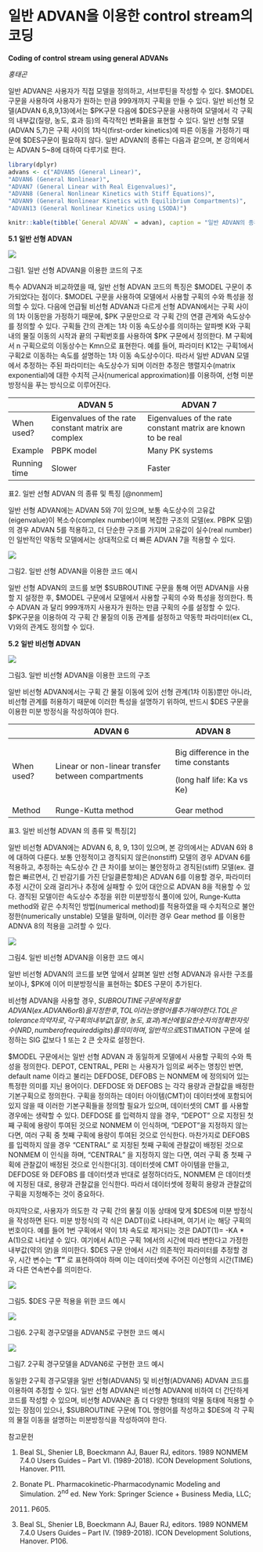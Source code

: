 # 일반 ADVAN을 이용한 control stream의 코딩

**Coding of control stream using general ADVANs**

*홍태곤*

일반 ADVAN은 사용자가 직접 모델을 정의하고, 서브루틴을 작성할 수 있다. $MODEL 구문을 사용하여 사용자가 원하는 만큼
999개까지 구획을 만들 수 있다. 일반 비선형 모델(ADVAN 6,8,9,13)에서는 $PK구문 다음에 $DES구문을 사용하여
모델에서 각 구획의 내부값(질량, 농도, 효과 등)의 즉각적인 변화율을 표현할 수 있다. 일반 선형 모델(ADVAN 5,7)은
구획 사이의 1차식(first-order kinetics)에 따른 이동을 가정하기 때문에 $DES구문이 필요하지 않다. 일반
ADVAN의 종류는 다음과 같으며, 본 강의에서는 ADVAN 5\~8에 대하여 다루기로 한다.

```r
library(dplyr)
advans <- c("ADVAN5 (General Linear)",
"ADVAN6 (General Nonlinear)",
"ADVAN7 (General Linear with Real Eigenvalues)",
"ADVAN8 (General Nonlinear Kinetics with Stiff Equations)",
"ADVAN9 (General Nonlinear Kinetics with Equilibrium Compartments)",
"ADVAN13 (General Nonlinear Kinetics using LSODA)")

knitr::kable(tibble(`General ADVAN` = advan), caption = "일반 ADVAN의 종류")
```

**5.1** **일반 선형 ADVAN**

![](./assets/media-05/image1.png)

그림1. 일반 선형 ADVAN을 이용한 코드의 구조

특수 ADVAN과 비교하였을 때, 일반 선형 ADVAN 코드의 특징은 $MODEL 구문이 추가되었다는 점이다. $MODEL 구문을
사용하여 모델에서 사용할 구획의 수와 특성을 정의할 수 있다. 다음에 언급될 비선형 ADVAN과 다르게 선형 ADVAN에서는 구획
사이의 1차 이동만을 가정하기 때문에, $PK 구문만으로 각 구획 간의 연결 관계와 속도상수를 정의할 수 있다. 구획들 간의
관계는 1차 이동 속도상수를 의미하는 알파벳 K와 구획내의 물질 이동의 시작과 끝의 구획번호를 사용하여 $PK 구문에서
정의한다. M 구획에서 n 구획으로의 이동상수는 Kmn으로 표현한다. 예를 들어, 파라미터 K12는 구획1에서 구획2로 이동하는
속도를 설명하는 1차 이동 속도상수이다. 따라서 일반 ADVAN 모델에서 추정하는 주된 파라미터는 속도상수가 되며 이러한
추정은 행렬지수(matrix exponential)에 대한 수치적 근사(numerical approximation)를
이용하여, 선형 미분방정식을 푸는 방식으로 이루어진다.

|              | ADVAN 5                                             | ADVAN 7                                                      |
| ------------ | --------------------------------------------------- | ------------------------------------------------------------ |
| When used?   | Eigenvalues of the rate constant matrix are complex | Eigenvalues of the rate constant matrix are known to be real |
| Example      | PBPK model                                          | Many PK systems                                              |
| Running time | Slower                                              | Faster                                                       |

표2. 일반 선형 ADVAN 의 종류 및 특징 [@nonmem]

일반 선형 ADVAN에는 ADVAN 5와 7이 있으며, 보통 속도상수의 고유값(eigenvalue)이 복소수(complex
number)이며 복잡한 구조의 모델(ex. PBPK 모델)의 경우 ADVAN 5를 적용하고, 더 단순한 구조를 가지며 고유값이
실수(real number)인 일반적인 약동학 모델에서는 상대적으로 더 빠른 ADVAN 7을 적용할 수 있다.

![](./assets/media-05/image2.png)

그림2. 일반 선형 ADVAN을 이용한 코드 예시

일반 선형 ADVAN의 코드를 보면 $SUBROUTINE 구문을 통해 어떤 ADVAN을 사용할 지 설정한 후, $MODEL
구문에서 모델에서 사용할 구획의 수와 특성을 정의한다. 특수 ADVAN 과 달리 999개까지 사용자가 원하는 만큼
구획의 수를 설정할 수 있다. $PK구문을 이용하여 각 구획 간 물질의 이동 관계를 설정하고 약동학 파라미터(ex CL,
V)와의 관계도 정의할 수 있다.

**5.2** **일반 비선형 ADVAN**

![](./assets/media-05/image3.png)

그림3. 일반 비선형 ADVAN을 이용한 코드의 구조

일반 비선형 ADVAN에서는 구획 간 물질 이동에 있어 선형 관계(1차 이동)뿐만 아니라, 비선형 관계를 허용하기 때문에 이러한
특성을 설명하기 위하여, 반드시 $DES 구문을 이용한 미분 방정식을 작성하여야 한다.

<table>
<thead>
<tr class="header">
<th></th>
<th>ADVAN 6</th>
<th>ADVAN 8</th>
</tr>
</thead>
<tbody>
<tr class="odd">
<td>When used?</td>
<td>Linear or non-linear transfer between compartments</td>
<td><p>Big difference in the time constants</p>
<p>(long half life: Ka vs Ke)</p></td>
</tr>
<tr class="even">
<td>Method</td>
<td>Runge-Kutta method</td>
<td>Gear method</td>
</tr>
</tbody>
</table>

표3. 일반 비선형 ADVAN 의 종류 및 특징\[2\]

일반 비선형 ADVAN에는 ADVAN 6, 8, 9, 13이 있으며, 본 강의에서는 ADVAN 6와 8에 대하여 다룬다. 보통
안정적이고 경직되지 않은(nonstiff) 모델의 경우 ADVAN 6를 적용하고, 추정하는 속도상수 간 큰 차이를 보이는
불안정하고 경직된(stiff) 모델(ex. 결합은 빠르면서, 긴 반감기를 가진 단일클론항체)은 ADVAN 6를 이용할 경우,
파라미터 추정 시간이 오래 걸리거나 추정에 실패할 수 있어 대안으로 ADVAN 8을 적용할 수 있다. 경직된 모델이란 속도상수
추정을 위한 미분방정식 풀이에 있어, Runge-Kutta method와 같은 수치적인 방법(numerical method)를
적용하였을 때 수치적으로 불안정한(numerically unstable) 모델을 말하며, 이러한 경우 Gear method
를 이용한 ADNVA 8의 적용을 고려할 수 있다.

![](./assets/media-05/image4.png)

그림4. 일반 비선형 ADVAN을 이용한 코드 예시

일반 비선형 ADVAN의 코드를 보면 앞에서 살펴본 일반 선형 ADVAN과 유사한 구조를 보이나, $PK에 이어 미분방정식을
표현하는 $DES 구문이 추가된다.

비선형 ADVAN을 사용할 경우, $SUBROUTINE 구문에 적용할 ADVAN(ex. ADVAN 6 or 8)을 지정한 후,
TOL 이라는 명령어를 추가해야 한다. TOL 은 tolerance 의 약자로, 각 구획의 내부값(질량, 농도, 효과) 계산에
필요한 숫자의 정확한 자릿수(NRD, number of required digits)를 의미하며, 일반적으로
$ESTIMATION 구문에 설정하는 SIG 값보다 1 또는 2 큰 숫자로 설정한다.

$MODEL 구문에서는 일반 선형 ADVAN 과 동일하게 모델에서 사용할 구획의 수와 특성을 정의한다. DEPOT,
CENTRAL, PERI 는 사용자가 임의로 써주는 명칭인 반면, default name 이라고 불리는 DEFDOSE,
DEFOBS 는 NONMEM 에 정의되어 있는 특정한 의미를 지닌 용어이다. DEFDOSE 와 DEFOBS 는 각각 용량과
관찰값을 배정한 기본구획으로 정의한다. 구획을 정의하는 데이터 아이템(CMT)이 데이터셋에 포함되어 있지 않을 때
이러한 기본구획들을 정의할 필요가 있으며, 데이터셋의 CMT 를 사용할 경우에는 생략할 수 있다. DEFDOSE 를 입력하지
않을 경우, “DEPOT” 으로 지정된 첫째 구획에 용량이 투여된 것으로 NONMEM 이 인식하며, “DEPOT”을 지정하지
않는 다면, 여러 구획 중 첫째 구획에 용량이 투여된 것으로 인식한다. 마찬가지로 DEFOBS 를 입력하지 않을 경우
“CENTRAL” 로 지정된 첫째 구획에 관찰값이 배정된 것으로 NONMEM 이 인식을 하며, “CENTRAL” 을 지정하지
않는 다면, 여러 구획 중 첫째 구획에 관찰값이 배정된 것으로 인식한다\[3\]. 데이터셋에 CMT 아이템을 만들고,
DEFDOSE 와 DEFOBS 를 데이터셋과 반대로 설정하더라도, NONMEM 은 데이터셋에 지정된 대로, 용량과 관찰값을
인식한다. 따라서 데이터셋에 정확히 용량과 관찰값의 구획을 지정해주는 것이 중요하다.

마지막으로, 사용자가 의도한 각 구획 간의 물질 이동 상태에 맞게 $DES에 미분 방정식을 작성하면 된다. 미분 방정식의 각 식은
DADT(i)로 나타내며, 여기서 i는 해당 구획의 번호이다. 예를 들어 1번 구획에서 약이 1차 속도로 제거되는 것은
DADT(1)= -KA \* A(1)으로 나타낼 수 있다. 여기에서 A(1)은 구획 1에서의 시간에 따라 변한다고 가정한
내부값(약의 양)을 의미한다. $DES 구문 안에서 시간 의존적인 파라미터를 추정할 경우, 시간 변수는
“**T”** 로 표현하여야 하며 이는 데이터셋에 주어진 이산형의 시간(TIME)과 다른 연속변수를 의미한다.

![](./assets/media-05/image5.png)

그림5. $DES 구문 적용을 위한 코드 예시

![](./assets/media-05/image6.png)

그림6. 2구획 경구모델을 ADVAN5로 구현한 코드 예시

![](./assets/media-05/image7.png)

그림7. 2구획 경구모델을 ADVAN6로 구현한 코드 예시

동일한 2구획 경구모델을 일반 선형(ADVAN5) 및 비선형(ADVAN6) ADVAN 코드를 이용하여 추정할 수 있다. 일반 선형
ADVAN은 비선형 ADVAN에 비하여 더 간단하게 코드를 작성할 수 있으며, 비선형 ADVAN은 좀 더 다양한 형태의 약물
동태에 적용할 수 있는 장점이 있으나, $SUBROUTINE 구문에 TOL 명령어를 작성하고 $DES에 각 구획의 물질
이동을 설명하는 미분방정식을 작성하여야 한다.

참고문헌

1.  Beal SL, Shenier LB, Boeckmann AJ, Bauer RJ, editors. 1989 NONMEM
    7.4.0 Users Guides – Part VI. (1989-2018). ICON Development
    Solutions, Hanover. P111.

2.  Bonate PL. Pharmacokinetic-Pharmacodynamic Modeling and Simulation.
    2<sup>nd</sup> ed. New York: Springer Science + Business Media, LLC;
    2011. P605.

3.  Beal SL, Shenier LB, Boeckmann AJ, Bauer RJ, editors. 1989 NONMEM
    7.4.0 Users Guides – Part IV. (1989-2018). ICON Development
    Solutions, Hanover. P106.
